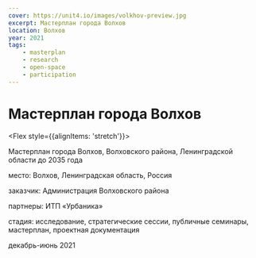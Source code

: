 ```yaml
---
cover: https://unit4.io/images/volkhov-preview.jpg
excerpt: Мастерплан города Волхов
location: Волхов
year: 2021
tags:
    - masterplan
    - research
    - open-space
    - participation
---
```

# Мастерплан города Волхов

<Flex style={{alignItems: 'stretch'}}>
<Flex col>

Мастерплан города Волхов, Волховского района, Ленинградской области до 2035 года

</Flex>

<div>
<p><BlackHighlight>место:</BlackHighlight> Волхов, Ленинградская область, Россия</p>

<p><BlackHighlight>заказчик:</BlackHighlight> Администрация Волховского района</p>

<p><BlackHighlight>партнеры:</BlackHighlight> ИТП «Урбаника»</p>

<p><BlackHighlight>стадия:</BlackHighlight> исследование, стратегические сессии, публичные семинары,  мастерплан, проектная документация</p>

декабрь-июнь 2021
</div>
</Flex>

<Image src="/images/volkhov-preview.jpg" width={2342} height={1656} alt="" /> 

